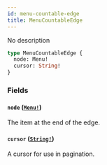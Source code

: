 ```yaml
---
id: menu-countable-edge
title: MenuCountableEdge
---
```


No description

```graphql
type MenuCountableEdge {
  node: Menu!
  cursor: String!
}
```

### Fields

#### `node` ([`Menu!`](/docs/developer/api-reference/objects/menu))

The item at the end of the edge.

#### `cursor` ([`String!`](/docs/developer/api-reference/scalars/string))

A cursor for use in pagination.
